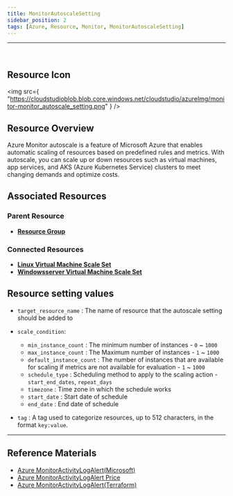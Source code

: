 ```yaml
---
title: MonitorAutoscaleSetting
sidebar_position: 2
tags: [Azure, Resource, Monitor, MonitorAutoscaleSetting]
---
```


<hr />
<br />

## Resource Icon

<img
    src={
        "https://cloudstudioblob.blob.core.windows.net/cloudstudio/azureImg/monitor-monitor_autoscale_setting.png"
    }
/>

## Resource Overview

Azure Monitor autoscale is a feature of Microsoft Azure that enables automatic scaling of resources based on predefined rules and metrics. 
With autoscale, you can scale up or down resources such as virtual machines, app services, and AKS (Azure Kubernetes Service) clusters to meet changing demands and optimize costs.

## Associated Resources

### Parent Resource

-   [**Resource Group**](https://docs.cstudio.app/docs/resource/azure/Base/ResourceGroup)

### Connected Resources

-   [**Linux Virtual Machine Scale Set**](https://docs.cstudio.app/docs/resource/azure/Compute/LinuxVirtualMachineScaleSet)
-   [**Windowsserver Virtual Machine Scale Set**](https://docs.cstudio.app/docs/resource/azure/Compute/WindowsserverVirtualMachineScaleSet)

## Resource setting values

- `target_resource_name` : The name of resource that the autoscale setting should be added to

- `scale_condition`:

    - `min_instance_count` : The minimum number of instances - `0` ~ `1000`
    - `max_instance_count` : The Maximum number of instances - `1` ~ `1000`
    - `default_instance_count` : The number of instances that are available for scaling if metrics are not available for evaluation - `1` ~ `1000`
    - `schedule_type` : Scheduling method to apply to the scaling action - `start_end_dates`, `repeat_days`
    - `timezone` : Time zone in which the schedule works
    - `start_date` : Start date of schedule
    - `end_date` : End date of schedule

-   `tag` : A tag used to categorize resources, up to 512 characters, in the format `key:value`.
---

## Reference Materials

-   [Azure MonitorActivityLogAlert(Microsoft)](https://learn.microsoft.com/en-us/azure/azure-monitor/overview)
-   [Azure MonitorActivityLogAlert Price](https://azure.microsoft.com/ko-kr/pricing/details/monitor/)
-   [Azure MonitorActivityLogAlert(Terraform)](https://registry.terraform.io/providers/hashicorp/azurerm/latest/docs/resources/monitor_autoscale_setting)
